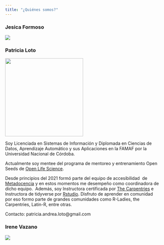 ```yaml
---
title: "¿Quiénes somos?"
---
```


### Jesica Formoso

![](images/foto_jesi.png)

### Patricia Loto

![](images/foto_patri_loto.png){fig-alt="foto de perfil de Patricia Loto" fig-align="left" width="253"}

Soy Licenciada en Sistemas de Información y Diplomada en Ciencias de Datos, Aprendizaje Automático y sus Aplicaciones en la FAMAF por la Universidad Nacional de Córdoba. 

Actualmente soy mentee del programa de mentoreo y entrenamiento Open Seeds de [Open Life Science](https://openlifesci.org/ols-7).

Desde principios del 2021 formó parte del equipo de accesibilidad  de [Metadocencia](https://www.metadocencia.org/) y en estos momentos me desempeño como coordinadora de dicho equipo.  Además, soy Instructora certificada por [The Carpentries](https://carpentries.org/instructors/) e Instructora de tidyverse por [Rstudio](https://education.rstudio.com/trainers/). Disfruto de aprender en comunidad por eso formo parte de grandes comunidades como R-Ladies, the Carpentries, Latin-R, entre otras.

Contacto: patricia.andrea.loto\@gmail.com

### Irene Vazano

![](images/foto_ire.png)
